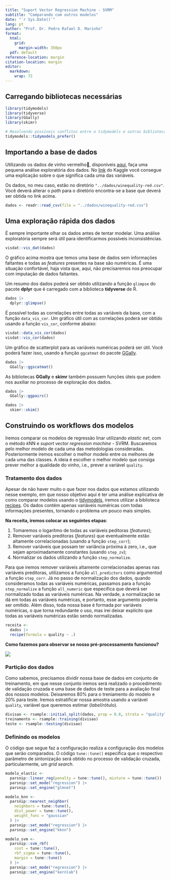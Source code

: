 ```yaml
---
title: "Suport Vector Regression Machine - SVRM"
subtitle: "Comparando com outros modelos"
date: "`r Sys.Date()`"
lang: pt
author: "Prof. Dr. Pedro Rafael D. Marinho"
format:
  html:
    grid:
      margin-width: 350px
  pdf: default
reference-location: margin
citation-location: margin
editor: 
  markdown: 
    wrap: 72
---
```


## Carregando bibliotecas necessárias

```r
library(tidymodels)
library(tidyverse)
library(GGally)
library(skimr)

# Resolvendo possíveis conflitos entre o tidymodels e outras bibliotecas
tidymodels::tidymodels_prefer()
```

## Importando a base de dados

Utilizando os dados de vinho vermelho🍷, disponíveis
[aqui](https://www.kaggle.com/datasets/uciml/red-wine-quality-cortez-et-al-2009),
faça uma pequena análise exploratória dos dados. No
[link](https://www.kaggle.com/datasets/uciml/red-wine-quality-cortez-et-al-2009)
do Kaggle você consegue uma explicação sobre o que significa cada uma
das variáveis.

Os dados, no meu caso, estão no diretório
`"../dados/winequality-red.csv"`. Você deverá alterar o *path* para o
diretório encontra-se a base que deverá ser obtida no link acima.

```r
dados <- readr::read_csv(file = "../dados/winequality-red.csv")
```

## Uma exploração rápida dos dados

É sempre importante olhar os dados antes de tentar modelar. Uma análise
exploratória sempre será útil para identificarmos possíveis
inconsistências.

```r
visdat::vis_dat(dados)
```

O gráfico acima mostra que temos uma base de dados sem informações
faltantes e todas as *features* presentes na base são numéricas. É uma
situação confortável, haja vista que, aqui, não precisaremos nos
preocupar com imputação de dados faltantes.

Um resumo dos dados poderá ser obtido utilizando a função `glimpse` do
pacote **dplyr** que é carregado com a biblioteca **tidyverse** de R.

```r
dados |> 
  dplyr::glimpse()
```

É possível todas as correlações entre todas as variáveis da base, com a
função `data_vis_cor`. Um gráfico útil com as correlações poderá ser
obtido usando a função `vis_cor`, conforme abaixo:

```r
visdat::data_vis_cor(dados)
visdat::vis_cor(dados)
```

Um gráfico de scatterplot para as variáveis numéricas poderá ser útil.
Você poderá fazer isso, usando a função `ggcatmat` do pacote
[GGally](https://ggobi.github.io/ggally/index.html).

```r
dados |> 
  GGally::ggscatmat()
```

As bibliotecas **GGally** e **skimr** também possuem funções úteis que
podem nos auxiliar no processo de exploração dos dados.

```r
dados |> 
  GGally::ggpairs()

dados |> 
  skimr::skim()
```

## Construindo os workflows dos modelos

Iremos comparar os modelos de regressão linar utilizando *elastic net*,
com o método $k$NN e *suport vector regression machine* - SVRM.
Buscaremos pelo melhor modelo de cada uma das metodologias consideradas.
Posteriormente iremos escolher o melhor modelo entre os melhores de cada
uma das classes. A ideia é escolher o melhor modelo que consiga prever
melhor a qualidade do vinho, i.e., prever a variável `quality`.

### Tratamento dos dados

Apesar de não haver muito o que fazer nos dados que estamos utilizando
nesse exemplo, em que nosso objetivo aqui é ter uma análise explicativa
de como comparar modelos usando o
[tidymodels](https://www.tidymodels.org/), iremos utilizar a biblioteca
[recipes](https://recipes.tidymodels.org/). Os dados contém apenas
variáveis numéricas com todas informações presentes, tornando o problema
um pouco mais simples.

**Na receita, iremos colocar as seguintes etapas**:

1.  Tomaremos o logarítmo de todas as variáveis peditoras (*features*);
2.  Remover variáveis preditoras (*features*) que eventualmente estão
    altamente correlacionadas (usando a função `step_corr`);
3.  Remover variáveis que possam ter variância próxima à zero, i.e., que
    sejam aproximadamente constantes (usando `step_zv`);
4.  Normalizar os dados utilizando a função `step_normalize`.

Para que iremos remover variáveis altamente correlacionadas apenas nas
variáveis preditoras, utilizamos a função `all_predictors` como
argumentod a função `step_corr`. Já no passo de normalização dos dados,
quando consideramos todas as variáveis numéricas, passamos para a função
`step_normalize` a função `all_numeric` que especifica que deverá ser
normalizado todas as variáveis numéricas. Na verdade, a normalização se
dá em todas as variáveis numéricas, e portanto, esse argumento poderia
ser omitido. Além disso, toda nossa base é formada por variáveis
numéricas, o que torna redundante o uso, mas irei deixar explícito que
todas as variáveis numéricas estão sendo normalizadas.

```r
receita <- 
  dados |> 
  recipe(formula = quality ~ .)
```


**Como fazemos para observar se nosso pré-processamento funcionou?**

![](/gifs/hum.gif)

### Partição dos dados

Como sabemos, precisamos dividir nossa base de dados em conjunto de
treinamento, em que nesse conjunto iremos será realizado o procedimento
de validação cruzada e uma base de dados de teste para a avaliação final
dos nossos modelos. Deixaremos $80\%$ para o treniamento do modelo e
$20\%$ para teste. Iremos estratificar nossa amostra usando a variável
`quality`, variável que queremos estimar (*label*/rótulo).

```r
divisao <- rsample::initial_split(dados, prop = 0.8, strata = "quality")
treinamento <- rsample::training(divisao)
teste <- rsample::testing(divisao)
```

### Definindo os modelos

O código que segue faz a configuração realiza a configuração dos modelos
que serão comparados. O código `tune::tune()` especifica que o
respectivo parâmetro de sintonização será obtido no processo de
validação cruzada, particularmente, um *grid search*.

```r
modelo_elastic <- 
  parsnip::linear_reg(penalty = tune::tune(), mixture = tune::tune()) |> 
  parsnip::set_mode("regression") |> 
  parsnip::set_engine("glmnet")

modelo_knn <-
  parsnip::nearest_neighbor(
    neighbors = tune::tune(),
    dist_power = tune::tune(), 
    weight_func = "gaussian" 
  ) |> 
  parsnip::set_mode("regression") |> 
  parsnip::set_engine("kknn")

modelo_svm <- 
  parsnip::svm_rbf(
    cost = tune::tune(),
    rbf_sigma = tune::tune(),
    margin = tune::tune()
  ) |> 
  parsnip::set_mode("regression") |> 
  parsnip::set_engine("kernlab")
```
